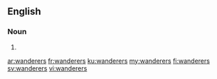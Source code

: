 ==English==

===Noun===
{{head|en|noun plural form}}

# {{plural of|wanderer|lang=en}}

[[ar:wanderers]]
[[fr:wanderers]]
[[ku:wanderers]]
[[my:wanderers]]
[[fi:wanderers]]
[[sv:wanderers]]
[[vi:wanderers]]